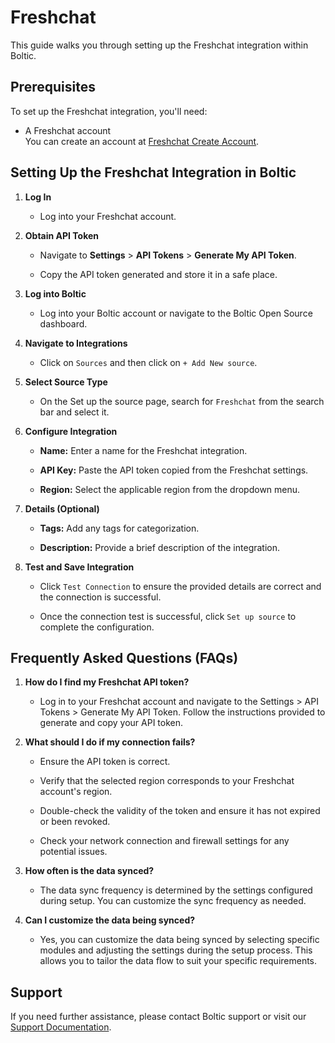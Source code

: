 

# Freshchat



This guide walks you through setting up the Freshchat integration within Boltic.



## Prerequisites

To set up the Freshchat integration, you'll need:

- A Freshchat account  
  You can create an account at <a href="https://www.freshworks.com/live-chat-software/" target="_blank" rel="noopener"><span>Freshchat Create Account</span></a>.



## Setting Up the Freshchat Integration in Boltic

1. **Log In**

   - Log into your Freshchat account.



2. **Obtain API Token**

   - Navigate to **Settings** > **API Tokens** > **Generate My API Token**.

   - Copy the API token generated and store it in a safe place.



3. **Log into Boltic**

   - Log into your Boltic account or navigate to the Boltic Open Source dashboard.



4. **Navigate to Integrations**

   - Click on `Sources` and then click on `+ Add New source`.



5. **Select Source Type**

   - On the Set up the source page, search for `Freshchat` from the search bar and select it.



6. **Configure Integration**

   - **Name:** Enter a name for the Freshchat integration.

   - **API Key:** Paste the API token copied from the Freshchat settings.

   - **Region:** Select the applicable region from the dropdown menu.



7. **Details (Optional)**

   - **Tags:** Add any tags for categorization.

   - **Description:** Provide a brief description of the integration.



8. **Test and Save Integration**

   - Click `Test Connection` to ensure the provided details are correct and the connection is successful.

   - Once the connection test is successful, click `Set up source` to complete the configuration.



## Frequently Asked Questions (FAQs)

1. **How do I find my Freshchat API token?**

   - Log in to your Freshchat account and navigate to the Settings > API Tokens > Generate My API Token. Follow the instructions provided to generate and copy your API token.



2. **What should I do if my connection fails?**

   - Ensure the API token is correct.

   - Verify that the selected region corresponds to your Freshchat account's region.

   - Double-check the validity of the token and ensure it has not expired or been revoked.

   - Check your network connection and firewall settings for any potential issues.



3. **How often is the data synced?**

   - The data sync frequency is determined by the settings configured during setup. You can customize the sync frequency as needed.



4. **Can I customize the data being synced?**

   - Yes, you can customize the data being synced by selecting specific modules and adjusting the settings during the setup process. This allows you to tailor the data flow to suit your specific requirements.



## Support

If you need further assistance, please contact Boltic support or visit our <a href="https://docs.boltic.io" target="_blank" rel="noopener"><span>Support Documentation</span></a>.


